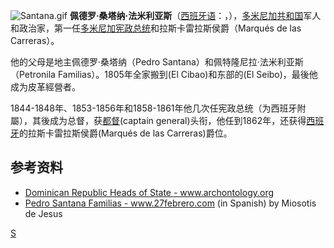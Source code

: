 [[File:Santana.gif|thumb]]
'''佩德罗·桑塔纳·法米利亚斯'''（[[西班牙语|西班牙语]]：{{lang|es|'''Pedro Santana Familias'''}}，{{bd|1801年||1864年|catIdx=S}}），[[多米尼加共和国|多米尼加共和国]]军人和政治家，第一任[[多米尼加共和国总统|多米尼加宪政总统]]和拉斯卡雷拉斯侯爵（Marqués de las Carreras）。

他的父母是地主佩德罗·桑塔纳（Pedro Santana）和佩特隆尼拉·法米利亚斯（Petronila Familias）。1805年全家搬到(El Cibao)和东部的(El Seibo)，最後他成为皮革經營者。

1844-1848年、1853-1856年和1858-1861年他几次任宪政总统（为西班牙附屬），其後成为总督，获[[都督|都督]](captain general)头衔，他任到1862年，还获得[[西班牙|西班牙]]的拉斯卡雷拉斯侯爵(Marqués de las Carreras)爵位。

==参考资料==
*[https://web.archive.org/web/20070707075347/http://www.archontology.org/nations/dominicana/00_1844_1861_state.php Dominican Republic Heads of State - www.archontology.org]
*[http://www.27febrero.com/santana.htm Pedro Santana Familias - www.27febrero.com]{{Wayback|url=http://www.27febrero.com/santana.htm |date=20050305050406 }} (in Spanish) by Miosotis de Jesus

{{Authority control}}
[[Category:多米尼加共和国总统|S]]